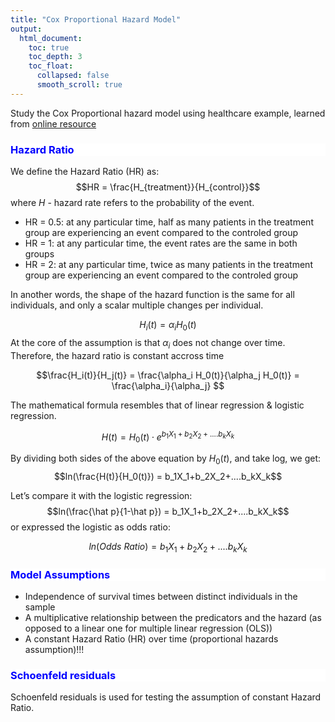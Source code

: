 ```yaml
---
title: "Cox Proportional Hazard Model"
output:
  html_document:
    toc: true
    toc_depth: 3
    toc_float:
      collapsed: false
      smooth_scroll: true
---
```

Study the Cox Proportional hazard model using healthcare example, learned from  [online resource](https://www.youtube.com/watch?v=3gXTkL2uVGU)

<div style="background-color:white;color:blue;matrixOperation:20px;">
### Hazard Ratio
</div>

We define the Hazard Ratio (HR) as:
$$HR = \frac{H_{treatment}}{H_{control}}$$
where $H$ - hazard rate refers to the probability of the event.


* HR = 0.5: at any particular time, half as many patients in the treatment group are experiencing an event compared to the controled group
* HR = 1: at any particular time, the event rates are the same in both groups
* HR = 2: at any particular time, twice as many patients in the treatment group are experiencing an event compared to the controled group

In another words, the shape of the hazard function is the same for all individuals, and only a scalar multiple changes per individual.

$$H_i(t) = \alpha_i H_0(t)$$
At the core of the assumption is that $\alpha_i$ does not change over time. Therefore, the hazard ratio is constant accross time

$$\frac{H_i(t)}{H_j(t)} = \frac{\alpha_i H_0(t)}{\alpha_j H_0(t)} = \frac{\alpha_i}{\alpha_j} $$




The mathematical formula resembles that of linear regression & logistic regression.

$$H(t) = H_0(t) \cdot e^{b_1X_1+b_2X_2+....b_kX_k}$$

By dividing both sides of the above equation by $H_0(t)$, and take log, we get:
$$ln(\frac{H(t)}{H_0(t)}) = b_1X_1+b_2X_2+....b_kX_k$$

Let's compare it with the logistic regression:
$$ln(\frac{\hat p}{1-\hat p}) = b_1X_1+b_2X_2+....b_kX_k$$
or expressed the logistic as odds ratio:

$$ln(Odds \ Ratio) = b_1X_1+b_2X_2+....b_kX_k$$

<div style="background-color:white;color:blue;matrixOperation:20px;">
### Model Assumptions
</div>

* Independence of survival times between distinct individuals in the sample
* A multiplicative relationship between the predicators and the hazard (as opposed to a linear one for multiple linear regression (OLS))
* A constant Hazard Ratio (HR) over time (proportional hazards assumption)!!!

<div style="background-color:white;color:blue;matrixOperation:20px;">
### Schoenfeld residuals
</div>
Schoenfeld residuals is used for testing the assumption of constant Hazard Ratio.

